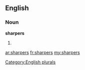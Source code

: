 ==English==

===Noun===
'''sharpers'''

# {{plural of|[[sharper]]}}

[[Category:English plurals]]

[[ar:sharpers]]
[[fr:sharpers]]
[[my:sharpers]]
